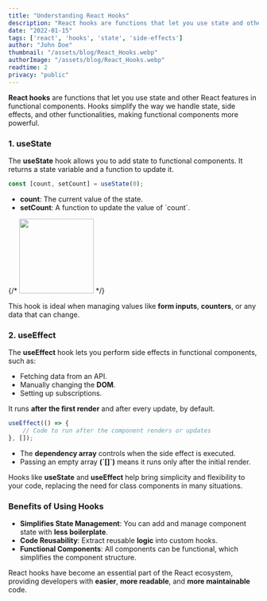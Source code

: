 ```yaml
---
title: "Understanding React Hooks"
description: "React hooks are functions that let you use state and other React features in functional components. Learn about the useState and useEffect hooks and how they simplify state management and side effects in React applications."
date: "2022-01-15"
tags: ['react', 'hooks', 'state', 'side-effects']
author: "John Doe"
thumbnail: "/assets/blog/React_Hooks.webp"
authorImage: "/assets/blog/React_Hooks.webp"
readtime: 2
privacy: "public"
---
```


**React hooks** are functions that let you use state and other React features in functional components. Hooks simplify the way we handle state, side effects, and other functionalities, making functional components more powerful.
        
### **1. useState**
The **useState** hook allows you to add state to functional components. It returns a state variable and a function to update it.
```jsx
const [count, setCount] = useState(0);
```
- **count**: The current value of the state.
- **setCount**: A function to update the value of \`count\`.

{/* <Image width="150" height="150" alt="" src="/assets/blog/React_Hooks.webp" /> */}

This hook is ideal when managing values like **form inputs**, **counters**, or any data that can change.

### **2. useEffect**
The **useEffect** hook lets you perform side effects in functional components, such as:
- Fetching data from an API.
- Manually changing the **DOM**.
- Setting up subscriptions.

It runs **after the first render** and after every update, by default.
```jsx
useEffect(() => {
    // Code to run after the component renders or updates
}, []);
```
- The **dependency array** controls when the side effect is executed.
- Passing an empty array **(\`[]\`)** means it runs only after the initial render.

Hooks like **useState** and **useEffect** help bring simplicity and flexibility to your code, replacing the need for class components in many situations.

### **Benefits of Using Hooks**
- **Simplifies State Management**: You can add and manage component state with **less boilerplate**.
- **Code Reusability**: Extract reusable **logic** into custom hooks.
- **Functional Components**: All components can be functional, which simplifies the component structure.

React hooks have become an essential part of the React ecosystem, providing developers with **easier**, **more readable**, and **more maintainable** code.